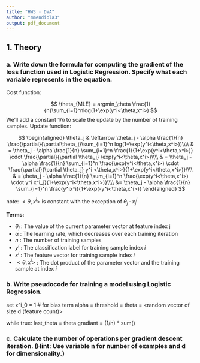```yaml
---
title: "HW3 - DVA"
author: "mmendiola3"
output: pdf_document
---
```


## 1. Theory

### a. Write down the formula for computing the gradient of the loss function used in Logistic Regression. Specify what each variable represents in the equation. 

Cost function:

$$
\theta_{MLE} = argmin_\theta \frac{1}{n}\sum_{i=1}^nlog(1+\exp(y^i<\theta,x^i>)
$$
We'll add a constant $1/n$ to scale the update by the number of training samples.
Update function:

$$
\begin{aligned}
\theta_j & \leftarrow \theta_j - \alpha \frac{1}{n} \frac{\partial}{\partial\theta_j}\sum_{i=1}^n log(1+\exp(y^i<\theta,x^i>))\\\\
& = \theta_j - \alpha \frac{1}{n} \sum_{i=1}^n \frac{1}{1+\exp(y^i<\theta,x^i>)} \cdot \frac{\partial}{\partial \theta_j} \exp(y^i<\theta,x^i>)\\\\
& = \theta_j - \alpha \frac{1}{n} \sum_{i=1}^n \frac{\exp(y^i<\theta,x^i>) \cdot \frac{\partial}{\partial \theta_j} y^i <\theta,x^i>}{1+\exp(y^i<\theta,x^i>)}\\\\
& = \theta_j - \alpha \frac{1}{n} \sum_{i=1}^n \frac{\exp(y^i<\theta,x^i>) \cdot y^i x^i_j}{1+\exp(y^i<\theta,x^i>)}\\\\
&= \theta_j - \alpha \frac{1}{n} \sum_{i=1}^n \frac{y^ix^i}{1+\exp(-y^i<\theta,x^i>)}
\end{aligned}
$$

note: $<\theta, x^i>$ is constant with the exception of $\theta_j \cdot x_j^i$

**Terms:**

- $\theta_j$ : The value of the current parameter vector at feature index j
- $\alpha$ : The learning rate, which decreases over each training iteration
- $n$ : The number of training samples
- $y^i$ : The classification label for training sample index $i$
- $x^i$ : The feature vector for training sample index $i$
- $<\theta, x^i>$ : The dot product of the parameter vector and the training sample at index $i$


### b. Write pseudocode for training a model using Logistic Regression. 

set x^i_0 = 1 # for bias term
alpha = <some learning rate>
threshold = <some threshold value>
theta = <random vector of size d (feature count)>

while true:
  last_theta = theta
  gradiant = (1/n) * sum()
  


### c. Calculate the number of operations per gradient descent iteration. (Hint: Use variable n for number of examples and d for dimensionality.) 